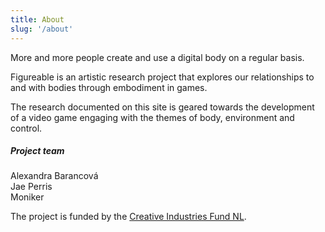 ---
title: About
slug: '/about'
---

More and more people create and use a digital body on a regular basis.

Figureable is an artistic research project that explores our relationships to and with bodies through embodiment in games.

The research documented on this site is geared towards the development of a video game engaging with the themes of body, environment and control.

##### Project team

Alexandra Barancová  
Jae Perris  
Moniker

The project is funded by the [Creative Industries Fund NL](https://stimuleringsfonds.nl/en/).
